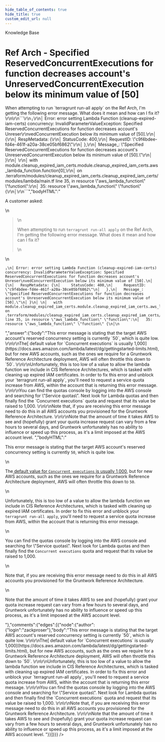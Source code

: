 ```yaml
---
hide_table_of_contents: true
hide_title: true
custom_edit_url: null
---
```



<CenterLayout>
<span class="title">Knowledge Base</span>
<h1>Ref Arch - Specified ReservedConcurrentExecutions for function decreases account&apos;s UnreservedConcurrentExecution below its minimum value of [50]</h1>
<GitHub json={{"id":"D_kwDOF8slf84AO23D","number":215,"author":{"login":"zackproser"},"title":"Ref Arch - Specified ReservedConcurrentExecutions for function decreases account's UnreservedConcurrentExecution below its minimum value of [50]","body":"A customer asked: \r\n> When attempting to run `terragrunt run-all apply` on the Ref Arch, I'm getting the following error message. What does it mean and how can I fix it? \r\n\r\n```\r\n╷\r\n│ Error: error setting Lambda Function (cleanup-expired-iam-certs) concurrency: InvalidParameterValueException: Specified ReservedConcurrentExecutions for function decreases account's Unreser\r\nvedConcurrentExecution below its minimum value of [50].\r\n│ {\r\n│   RespMetadata: {\r\n│     StatusCode: 400,\r\n│     RequestID: \"c9f4bdee-fd4e-461f-a20a-38ce05bf6862\"\r\n│   },\r\n│   Message_: \"Specified ReservedConcurrentExecutions for function decreases account's UnreservedConcurrentExecution below its minimum value of [50].\"\r\n│ }\r\n│ \r\n│   with module.cleanup_expired_iam_certs.module.cleanup_expired_iam_certs.aws_lambda_function.function[0],\r\n│   on .terraform/modules/cleanup_expired_iam_certs.cleanup_expired_iam_certs/modules/lambda/main.tf line 35, in resource \"aws_lambda_function\" \"function\":\r\n│   35: resource \"aws_lambda_function\" \"function\" {\r\n│\r\n```","bodyHTML":"<p dir=\"auto\">A customer asked:</p>\n<blockquote>\n<p dir=\"auto\">When attempting to run <code class=\"notranslate\">terragrunt run-all apply</code> on the Ref Arch, I'm getting the following error message. What does it mean and how can I fix it?</p>\n</blockquote>\n<div class=\"snippet-clipboard-content notranslate position-relative overflow-auto\" data-snippet-clipboard-copy-content=\"╷\n│ Error: error setting Lambda Function (cleanup-expired-iam-certs) concurrency: InvalidParameterValueException: Specified ReservedConcurrentExecutions for function decreases account's Unreser\nvedConcurrentExecution below its minimum value of [50].\n│ {\n│   RespMetadata: {\n│     StatusCode: 400,\n│     RequestID: &quot;c9f4bdee-fd4e-461f-a20a-38ce05bf6862&quot;\n│   },\n│   Message_: &quot;Specified ReservedConcurrentExecutions for function decreases account's UnreservedConcurrentExecution below its minimum value of [50].&quot;\n│ }\n│ \n│   with module.cleanup_expired_iam_certs.module.cleanup_expired_iam_certs.aws_lambda_function.function[0],\n│   on .terraform/modules/cleanup_expired_iam_certs.cleanup_expired_iam_certs/modules/lambda/main.tf line 35, in resource &quot;aws_lambda_function&quot; &quot;function&quot;:\n│   35: resource &quot;aws_lambda_function&quot; &quot;function&quot; {\n│\"><pre class=\"notranslate\"><code>╷\n│ Error: error setting Lambda Function (cleanup-expired-iam-certs) concurrency: InvalidParameterValueException: Specified ReservedConcurrentExecutions for function decreases account's Unreser\nvedConcurrentExecution below its minimum value of [50].\n│ {\n│   RespMetadata: {\n│     StatusCode: 400,\n│     RequestID: \"c9f4bdee-fd4e-461f-a20a-38ce05bf6862\"\n│   },\n│   Message_: \"Specified ReservedConcurrentExecutions for function decreases account's UnreservedConcurrentExecution below its minimum value of [50].\"\n│ }\n│ \n│   with module.cleanup_expired_iam_certs.module.cleanup_expired_iam_certs.aws_lambda_function.function[0],\n│   on .terraform/modules/cleanup_expired_iam_certs.cleanup_expired_iam_certs/modules/lambda/main.tf line 35, in resource \"aws_lambda_function\" \"function\":\n│   35: resource \"aws_lambda_function\" \"function\" {\n│\n</code></pre></div>","answer":{"body":"This error message is stating that the target AWS account's reserved concurrency setting is currently `50`, which is quite low. \r\n\r\nThe[ default value for `Concurrent executions` is usually 1,000](https://docs.aws.amazon.com/lambda/latest/dg/gettingstarted-limits.html), but for new AWS accounts, such as the ones we require for a Gruntwork Reference Architecture deployment, AWS will often throttle this down to `50`. \r\n\r\nUnfortunately, this is too low of a value to allow the lambda function we include in CIS Reference Architectures, which is tasked with cleaning up expired IAM certificates. In order to fix this error and unblock your `terragrunt run-all apply`, you'll need to request a service quota increase from AWS, within the account that is returning this error message. \r\n\r\nYou can find the quotas console by logging into the AWS console and searching for \"Service quotas\". Next look for Lambda quotas and then finally find the `Concurrent executions` quota and request that its value be raised to 1,000. \r\n\r\nNote that, if you are receiving this error message need to do this in all AWS accounts you provisioned for the Gruntwork Reference Architecture. \r\n\r\nNote that the amount of time it takes AWS to see and (hopefully) grant your quota increase request can vary from a few hours to several days, and Gruntwork unfortunately has no ability to influence or speed up this process, as it's a limit imposed at the AWS account level. ","bodyHTML":"<p dir=\"auto\">This error message is stating that the target AWS account's reserved concurrency setting is currently <code class=\"notranslate\">50</code>, which is quite low.</p>\n<p dir=\"auto\">The<a href=\"https://docs.aws.amazon.com/lambda/latest/dg/gettingstarted-limits.html\" rel=\"nofollow\"> default value for <code class=\"notranslate\">Concurrent executions</code> is usually 1,000</a>, but for new AWS accounts, such as the ones we require for a Gruntwork Reference Architecture deployment, AWS will often throttle this down to <code class=\"notranslate\">50</code>.</p>\n<p dir=\"auto\">Unfortunately, this is too low of a value to allow the lambda function we include in CIS Reference Architectures, which is tasked with cleaning up expired IAM certificates. In order to fix this error and unblock your <code class=\"notranslate\">terragrunt run-all apply</code>, you'll need to request a service quota increase from AWS, within the account that is returning this error message.</p>\n<p dir=\"auto\">You can find the quotas console by logging into the AWS console and searching for \"Service quotas\". Next look for Lambda quotas and then finally find the <code class=\"notranslate\">Concurrent executions</code> quota and request that its value be raised to 1,000.</p>\n<p dir=\"auto\">Note that, if you are receiving this error message need to do this in all AWS accounts you provisioned for the Gruntwork Reference Architecture.</p>\n<p dir=\"auto\">Note that the amount of time it takes AWS to see and (hopefully) grant your quota increase request can vary from a few hours to several days, and Gruntwork unfortunately has no ability to influence or speed up this process, as it's a limit imposed at the AWS account level.</p>"},"comments":{"edges":[{"node":{"author":{"login":"zackproser"},"body":"This error message is stating that the target AWS account's reserved concurrency setting is currently `50`, which is quite low. \r\n\r\nThe[ default value for `Concurrent executions` is usually 1,000](https://docs.aws.amazon.com/lambda/latest/dg/gettingstarted-limits.html), but for new AWS accounts, such as the ones we require for a Gruntwork Reference Architecture deployment, AWS will often throttle this down to `50`. \r\n\r\nUnfortunately, this is too low of a value to allow the lambda function we include in CIS Reference Architectures, which is tasked with cleaning up expired IAM certificates. In order to fix this error and unblock your `terragrunt run-all apply`, you'll need to request a service quota increase from AWS, within the account that is returning this error message. \r\n\r\nYou can find the quotas console by logging into the AWS console and searching for \"Service quotas\". Next look for Lambda quotas and then finally find the `Concurrent executions` quota and request that its value be raised to 1,000. \r\n\r\nNote that, if you are receiving this error message need to do this in all AWS accounts you provisioned for the Gruntwork Reference Architecture. \r\n\r\nNote that the amount of time it takes AWS to see and (hopefully) grant your quota increase request can vary from a few hours to several days, and Gruntwork unfortunately has no ability to influence or speed up this process, as it's a limit imposed at the AWS account level. "}}]}}} />

</CenterLayout>
  

<!-- ##DOCS-SOURCER-START
{
  "sourcePlugin": "github-discussions",
  "hash": "bd5d1899341ce7f43048da28284859b7"
}
##DOCS-SOURCER-END -->

